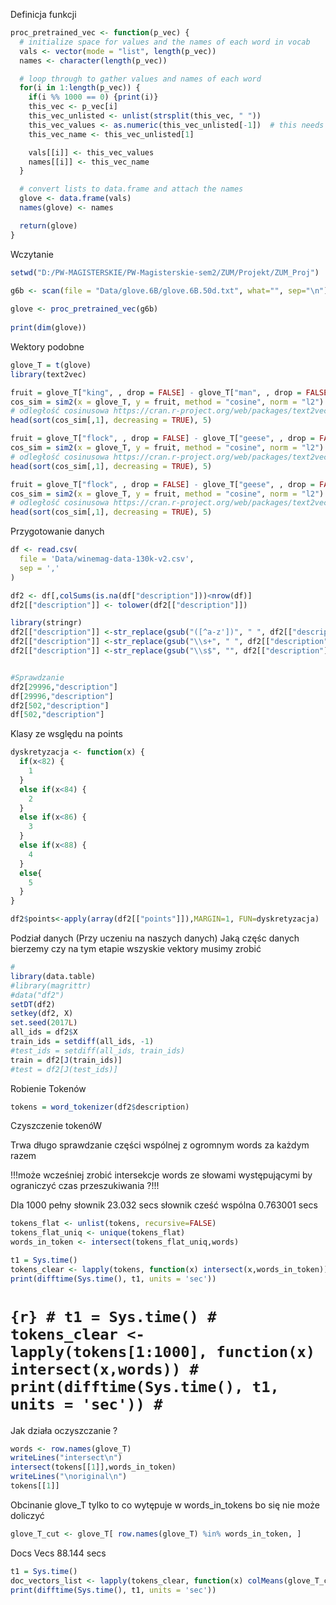 Definicja funkcji 

```r
proc_pretrained_vec <- function(p_vec) {
  # initialize space for values and the names of each word in vocab
  vals <- vector(mode = "list", length(p_vec))
  names <- character(length(p_vec))

  # loop through to gather values and names of each word
  for(i in 1:length(p_vec)) {
    if(i %% 1000 == 0) {print(i)}
    this_vec <- p_vec[i]
    this_vec_unlisted <- unlist(strsplit(this_vec, " "))
    this_vec_values <- as.numeric(this_vec_unlisted[-1])  # this needs testing, does it become numeric?
    this_vec_name <- this_vec_unlisted[1]

    vals[[i]] <- this_vec_values
    names[[i]] <- this_vec_name
  }

  # convert lists to data.frame and attach the names
  glove <- data.frame(vals)
  names(glove) <- names

  return(glove)
}
```

Wczytanie 

```r
setwd("D:/PW-MAGISTERSKIE/PW-Magisterskie-sem2/ZUM/Projekt/ZUM_Proj")
    
g6b <- scan(file = "Data/glove.6B/glove.6B.50d.txt", what="", sep="\n")

glove <- proc_pretrained_vec(g6b)
    
print(dim(glove)) 
```
Wektory podobne

```r
glove_T = t(glove)
library(text2vec)
```



```r
fruit = glove_T["king", , drop = FALSE] - glove_T["man", , drop = FALSE] + glove_T["woman", , drop = FALSE]  
cos_sim = sim2(x = glove_T, y = fruit, method = "cosine", norm = "l2") 
# odległość cosinusowa https://cran.r-project.org/web/packages/text2vec/text2vec.pdf str 29
head(sort(cos_sim[,1], decreasing = TRUE), 5)
```

```r
fruit = glove_T["flock", , drop = FALSE] - glove_T["geese", , drop = FALSE] + glove_T["buffalo", , drop = FALSE]  
cos_sim = sim2(x = glove_T, y = fruit, method = "cosine", norm = "l2") 
# odległość cosinusowa https://cran.r-project.org/web/packages/text2vec/text2vec.pdf str 29
head(sort(cos_sim[,1], decreasing = TRUE), 5)
```

```r
fruit = glove_T["flock", , drop = FALSE] - glove_T["geese", , drop = FALSE] + glove_T["bison", , drop = FALSE]  
cos_sim = sim2(x = glove_T, y = fruit, method = "cosine", norm = "l2") 
# odległość cosinusowa https://cran.r-project.org/web/packages/text2vec/text2vec.pdf str 29
head(sort(cos_sim[,1], decreasing = TRUE), 5)
```


Przygotowanie danych
```r
df <- read.csv(
  file = 'Data/winemag-data-130k-v2.csv',
  sep = ','
)

df2 <- df[,colSums(is.na(df["description"]))<nrow(df)]
df2[["description"]] <- tolower(df2[["description"]])

library(stringr)
df2[["description"]] <-str_replace(gsub("([^a-z'])", " ", df2[["description"]]), "B", "b") 
df2[["description"]] <-str_replace(gsub("\\s+", " ", df2[["description"]]), "B", "b") 
df2[["description"]] <-str_replace(gsub("\\s$", "", df2[["description"]]), "B", "b")


#Sprawdzanie
df2[29996,"description"]
df[29996,"description"]
df2[502,"description"]
df[502,"description"]
```
Klasy ze wsględu na points
```r
dyskretyzacja <- function(x) {
  if(x<82) {
    1
  }
  else if(x<84) {
    2
  }
  else if(x<86) {
    3
  }
  else if(x<88) {
    4
  }
  else{
    5
  }
}

df2$points<-apply(array(df2[["points"]]),MARGIN=1, FUN=dyskretyzacja)
```

Podział danych (Przy uczeniu na naszych danych)
Jaką częśc danych bierzemy czy na tym etapie wszyskie vektory musimy zrobić

```r
#
library(data.table)
#library(magrittr)
#data("df2")
setDT(df2)
setkey(df2, X)
set.seed(2017L)
all_ids = df2$X
train_ids = setdiff(all_ids, -1)
#test_ids = setdiff(all_ids, train_ids)
train = df2[J(train_ids)]
#test = df2[J(test_ids)]

```

Robienie Tokenów
```r
tokens = word_tokenizer(df2$description)
```

Czyszczenie tokenóW

Trwa długo sprawdzanie części wspólnej z ogromnym words za każdym razem 

!!!może wcześniej zrobić intersekcje words ze słowami występującymi by ograniczyć czas przeszukiwania ?!!!

Dla 1000
pełny słownik 23.032 secs
słownik cześć wspólna 0.763001 secs

```r
tokens_flat <- unlist(tokens, recursive=FALSE)
tokens_flat_uniq <- unique(tokens_flat)
words_in_token <- intersect(tokens_flat_uniq,words)
```

```r
t1 = Sys.time()
tokens_clear <- lapply(tokens, function(x) intersect(x,words_in_token))
print(difftime(Sys.time(), t1, units = 'sec'))
```

# ```{r}
# t1 = Sys.time()
# tokens_clear <- lapply(tokens[1:1000], function(x) intersect(x,words))
# print(difftime(Sys.time(), t1, units = 'sec'))
# ```

Jak działa oczyszczanie ?
```r
words <- row.names(glove_T)
writeLines("intersect\n")
intersect(tokens[[1]],words_in_token)
writeLines("\noriginal\n")
tokens[[1]]
```

Obcinanie glove_T tylko to co wytępuje w words_in_tokens bo się nie może doliczyć

```r
glove_T_cut <- glove_T[ row.names(glove_T) %in% words_in_token, ]
```


Docs Vecs 88.144 secs
```r
t1 = Sys.time()
doc_vectors_list <- lapply(tokens_clear, function(x) colMeans(glove_T_cut[x,]))
print(difftime(Sys.time(), t1, units = 'sec'))
```

